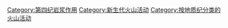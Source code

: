 [[Category:第四纪岩浆作用|Category:第四纪岩浆作用]]
[[Category:新生代火山活动|Category:新生代火山活动]]
[[Category:按地质纪分类的火山活动|Category:按地质纪分类的火山活动]]